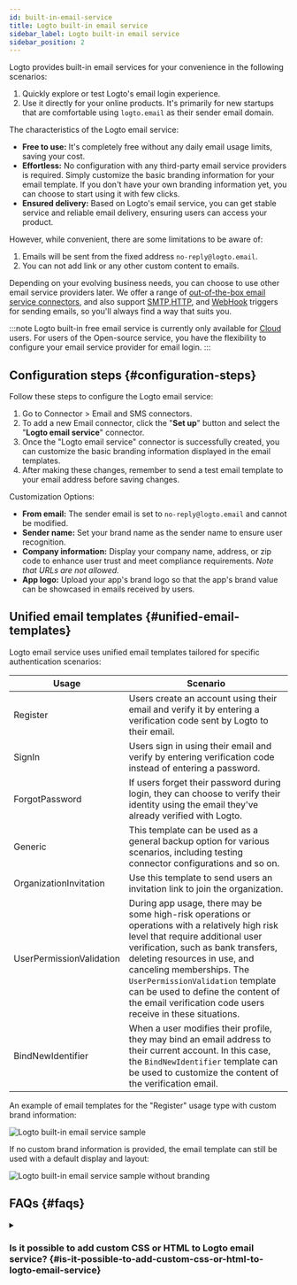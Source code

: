```yaml
---
id: built-in-email-service
title: Logto built-in email service
sidebar_label: Logto built-in email service
sidebar_position: 2
---
```


Logto provides built-in email services for your convenience in the following scenarios:

1. Quickly explore or test Logto's email login experience.
2. Use it directly for your online products. It's primarily for new startups that are comfortable using `logto.email` as their sender email domain.

The characteristics of the Logto email service:

- **Free to use:** It's completely free without any daily email usage limits, saving your cost.
- **Effortless:** No configuration with any third-party email service providers is required. Simply customize the basic branding information for your email template. If you don't have your own branding information yet, you can choose to start using it with few clicks.
- **Ensured delivery:** Based on Logto's email service, you can get stable service and reliable email delivery, ensuring users can access your product.

However, while convenient, there are some limitations to be aware of:

1. Emails will be sent from the fixed address `no-reply@logto.email`.
2. You can not add link or any other custom content to emails.

Depending on your evolving business needs, you can choose to use other email service providers later. We offer a range of [out-of-the-box email service connectors](/connectors/email-connectors#popular-email-providers), and also support [SMTP](/integrations/smtp),[HTTP](/integrations/http-email), and [WebHook](/developers/webhooks) triggers for sending emails, so you'll always find a way that suits you.

:::note
Logto built-in free email service is currently only available for [Cloud](https://cloud.logto.io/) users. For users of the Open-source service, you have the flexibility to configure your email service provider for email login.
:::

## Configuration steps \{#configuration-steps}

Follow these steps to configure the Logto email service:

1. Go to <CloudLink to="/connectors/passwordless">Connector > Email and SMS connectors</CloudLink>.
2. To add a new Email connector, click the "**Set up**" button and select the "**Logto email service**" connector.
3. Once the "Logto email service" connector is successfully created, you can customize the basic branding information displayed in the email templates.
4. After making these changes, remember to send a test email template to your email address before saving changes.

Customization Options:

- **From email:** The sender email is set to `no-reply@logto.email` and cannot be modified.
- **Sender name:** Set your brand name as the sender name to ensure user recognition.
- **Company information:** Display your company name, address, or zip code to enhance user trust and meet compliance requirements. _Note that URLs are not allowed._
- **App logo:** Upload your app's brand logo so that the app's brand value can be showcased in emails received by users.

## Unified email templates \{#unified-email-templates}

Logto email service uses unified email templates tailored for specific authentication scenarios:

| Usage                    | Scenario                                                                                                                                                                                                                                                                                                                                                                      |
| ------------------------ | ----------------------------------------------------------------------------------------------------------------------------------------------------------------------------------------------------------------------------------------------------------------------------------------------------------------------------------------------------------------------------- |
| Register                 | Users create an account using their email and verify it by entering a verification code sent by Logto to their email.                                                                                                                                                                                                                                                         |
| SignIn                   | Users sign in using their email and verify by entering verification code instead of entering a password.                                                                                                                                                                                                                                                                      |
| ForgotPassword           | If users forget their password during login, they can choose to verify their identity using the email they've already verified with Logto.                                                                                                                                                                                                                                    |
| Generic                  | This template can be used as a general backup option for various scenarios, including testing connector configurations and so on.                                                                                                                                                                                                                                             |
| OrganizationInvitation   | Use this template to send users an invitation link to join the organization.                                                                                                                                                                                                                                                                                                  |
| UserPermissionValidation | During app usage, there may be some high-risk operations or operations with a relatively high risk level that require additional user verification, such as bank transfers, deleting resources in use, and canceling memberships. The `UserPermissionValidation` template can be used to define the content of the email verification code users receive in these situations. |
| BindNewIdentifier        | When a user modifies their profile, they may bind an email address to their current account. In this case, the `BindNewIdentifier` template can be used to customize the content of the verification email.                                                                                                                                                                   |

An example of email templates for the "Register" usage type with custom brand information:

![Logto built-in email service sample](../assets/logto-email-service-template-sample.png)

If no custom brand information is provided, the email template can still be used with a default display and layout:

![Logto built-in email service sample without branding](../assets/logto-email-service-template-sample-without-branding.png)

## FAQs \{#faqs}

<details>
<summary>

### Is it possible to add custom CSS or HTML to Logto email service? \{#is-it-possible-to-add-custom-css-or-html-to-logto-email-service}

</summary>

Logto's built-in email service doesn't support custom CSS or HTML. You can only modify generic branding elements. This restriction is in place to maintain built-in email service stability, as all tenants share the same IP address and sender address. For more details, please refer to "[Factors to improve email delivery](https://blog.logto.io/verification-email-delivery#factors-to-improve-email-delivery)".

To customize email templates, we recommend using another email connector, such as AWS Direct Mail, SendGrid, Mailgun, Postmark, or SMTP.

</details>
